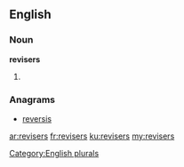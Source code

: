 ==English==

===Noun===
'''revisers'''

# {{plural of|reviser}}

===Anagrams===
* [[reversis#English|reversis]]

[[Category:English plurals]]

[[ar:revisers]]
[[fr:revisers]]
[[ku:revisers]]
[[my:revisers]]